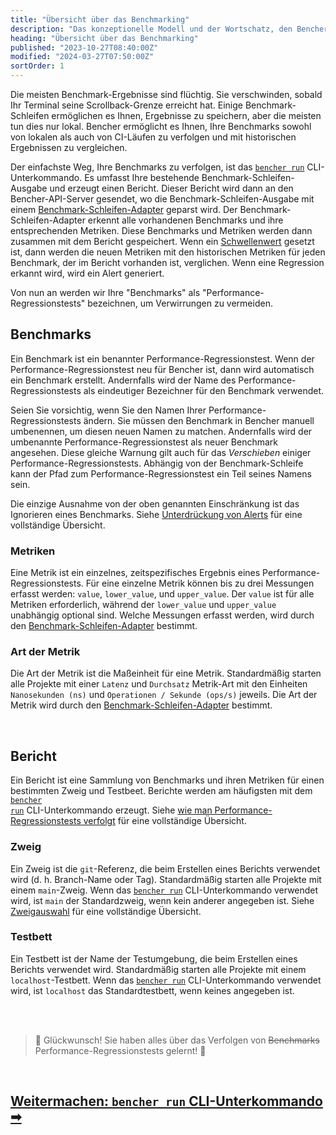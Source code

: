 ```yaml
---
title: "Übersicht über das Benchmarking"
description: "Das konzeptionelle Modell und der Wortschatz, den Bencher verwendet, um die Ergebnisse von Code-Benchmarks nachzuverfolgen"
heading: "Übersicht über das Benchmarking"
published: "2023-10-27T08:40:00Z"
modified: "2024-03-27T07:50:00Z"
sortOrder: 1
---
```


Die meisten Benchmark-Ergebnisse sind flüchtig.
Sie verschwinden, sobald Ihr Terminal seine Scrollback-Grenze erreicht hat.
Einige Benchmark-Schleifen ermöglichen es Ihnen, Ergebnisse zu speichern, aber die meisten tun dies nur lokal.
Bencher ermöglicht es Ihnen, Ihre Benchmarks sowohl von lokalen als auch von CI-Läufen zu verfolgen und mit historischen Ergebnissen zu vergleichen.

Der einfachste Weg, Ihre Benchmarks zu verfolgen, ist das <code><a href="/de/docs/explanation/bencher-run/">bencher run</a></code> CLI-Unterkommando.
Es umfasst Ihre bestehende Benchmark-Schleifen-Ausgabe und erzeugt einen Bericht.
Dieser Bericht wird dann an den Bencher-API-Server gesendet,
wo die Benchmark-Schleifen-Ausgabe mit einem [Benchmark-Schleifen-Adapter](/de/docs/explanation/adapters/) geparst wird.
Der Benchmark-Schleifen-Adapter erkennt alle vorhandenen Benchmarks und ihre entsprechenden Metriken.
Diese Benchmarks und Metriken werden dann zusammen mit dem Bericht gespeichert.
Wenn ein [Schwellenwert](/de/docs/explanation/thresholds/) gesetzt ist, dann werden die neuen Metriken mit den historischen Metriken für jeden Benchmark, der im Bericht vorhanden ist, verglichen.
Wenn eine Regression erkannt wird, wird ein Alert generiert.

Von nun an werden wir Ihre "Benchmarks" als "Performance-Regressionstests" bezeichnen, um Verwirrungen zu vermeiden.

## Benchmarks
Ein Benchmark ist ein benannter Performance-Regressionstest.
Wenn der Performance-Regressionstest neu für Bencher ist, dann wird automatisch ein Benchmark erstellt.
Andernfalls wird der Name des Performance-Regressionstests als eindeutiger Bezeichner für den Benchmark verwendet.

Seien Sie vorsichtig, wenn Sie den Namen Ihrer Performance-Regressionstests ändern.
Sie müssen den Benchmark in Bencher manuell umbenennen, um diesen neuen Namen zu matchen.
Andernfalls wird der umbenannte Performance-Regressionstest als neuer Benchmark angesehen.
Diese gleiche Warnung gilt auch für das _Verschieben_ einiger Performance-Regressionstests.
Abhängig von der Benchmark-Schleife kann der Pfad zum Performance-Regressionstest ein Teil seines Namens sein.

Die einzige Ausnahme von der oben genannten Einschränkung ist das Ignorieren eines Benchmarks. Siehe [Unterdrückung von Alerts](/de/docs/explanation/thresholds/) für eine vollständige Übersicht.

### Metriken
Eine Metrik ist ein einzelnes, zeitspezifisches Ergebnis eines Performance-Regressionstests.
Für eine einzelne Metrik können bis zu drei Messungen erfasst werden: `value`, `lower_value`, und `upper_value`.
Der `value` ist für alle Metriken erforderlich, während der `lower_value` und `upper_value` unabhängig optional sind.
Welche Messungen erfasst werden, wird durch den [Benchmark-Schleifen-Adapter](/de/docs/explanation/adapters/) bestimmt.

### Art der Metrik
Die Art der Metrik ist die Maßeinheit für eine Metrik.
Standardmäßig starten alle Projekte mit einer `Latenz` und `Durchsatz` Metrik-Art
mit den Einheiten `Nanosekunden (ns)` und `Operationen / Sekunde (ops/s)` jeweils.
Die Art der Metrik wird durch den [Benchmark-Schleifen-Adapter](/de/docs/explanation/adapters/) bestimmt.

<br />

## Bericht
Ein Bericht ist eine Sammlung von Benchmarks und ihren Metriken für einen bestimmten Zweig und Testbeet.
Berichte werden am häufigsten mit dem <code><a href="/de/docs/explanation/bencher-run/">bencher run</a></code> CLI-Unterkommando erzeugt.
Siehe [wie man Performance-Regressionstests verfolgt](/de/docs/how-to/track-benchmarks/) für eine vollständige Übersicht.

### Zweig
Ein Zweig ist die `git`-Referenz, die beim Erstellen eines Berichts verwendet wird (d. h. Branch-Name oder Tag).
Standardmäßig starten alle Projekte mit einem `main`-Zweig.
Wenn das <code><a href="/de/docs/explanation/bencher-run/">bencher run</a></code> CLI-Unterkommando verwendet wird,
ist `main` der Standardzweig, wenn kein anderer angegeben ist.
Siehe [Zweigauswahl](/de/docs/explanation/branch-selection/) für eine vollständige Übersicht.

### Testbett
Ein Testbett ist der Name der Testumgebung, die beim Erstellen eines Berichts verwendet wird.
Standardmäßig starten alle Projekte mit einem `localhost`-Testbett.
Wenn das <code><a href="/de/docs/explanation/bencher-run/">bencher run</a></code> CLI-Unterkommando verwendet wird,
ist `localhost` das Standardtestbett, wenn keines angegeben ist.

<br />
<br />

> 🐰 Glückwunsch! Sie haben alles über das Verfolgen von ~~Benchmarks~~ Performance-Regressionstests gelernt! 🎉

<br/>

<h2><a href="/de/docs/explanation/bencher-run/">Weitermachen: <code>bencher run</code> CLI-Unterkommando ➡</a></h2>